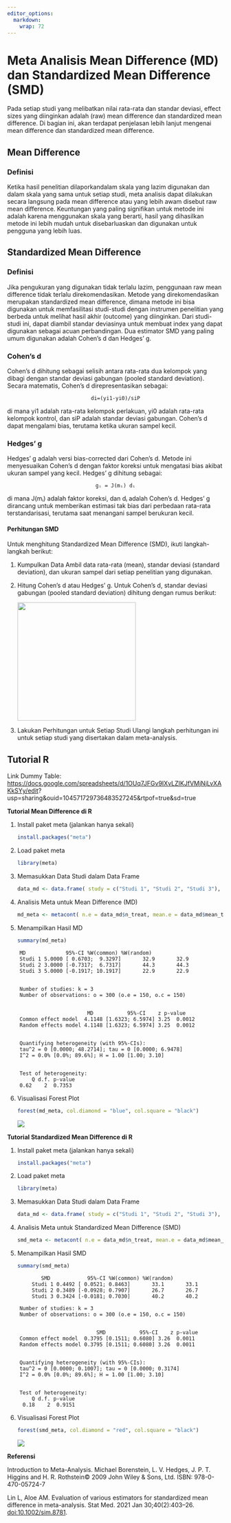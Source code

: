 ```yaml
---
editor_options: 
  markdown: 
    wrap: 72
---
```


# Meta Analisis Mean Difference (MD) dan Standardized Mean Difference (SMD)

Pada setiap studi yang melibatkan nilai rata-rata dan standar deviasi,
effect sizes yang diinginkan adalah (raw) mean difference dan
standardized mean difference. Di bagian ini, akan terdapat penjelasan
lebih lanjut mengenai mean difference dan standardized mean difference.

## Mean Difference

### Definisi

Ketika hasil penelitian dilaporkandalam skala yang lazim digunakan dan
dalam skala yang sama untuk setiap studi, meta analisis dapat dilakukan
secara langsung pada mean difference atau yang lebih awam disebut raw
mean difference. Keuntungan yang paling signifikan untuk metode ini
adalah karena menggunakan skala yang berarti, hasil yang dihasilkan
metode ini lebih mudah untuk disebarluaskan dan digunakan untuk pengguna
yang lebih luas.

## Standardized Mean Difference

### Definisi

Jika pengukuran yang digunakan tidak terlalu lazim, penggunaan raw mean
difference tidak terlalu direkomendasikan. Metode yang direkomendasikan
merupakan standardized mean difference, dimana metode ini bisa digunakan
untuk memfasilitasi studi-studi dengan instrumen penelitian yang berbeda
untuk melihat hasil akhir (outcome) yang diinginkan. Dari studi-studi
ini, dapat diambil standar deviasinya untuk membuat index yang dapat
digunakan sebagai acuan perbandingan. Dua estimator SMD yang paling umum
digunakan adalah Cohen’s d dan Hedges’ g.

### Cohen’s d

Cohen's d dihitung sebagai selisih antara rata-rata dua kelompok yang
dibagi dengan standar deviasi gabungan (pooled standard deviation).
Secara matematis, Cohen's d direpresentasikan sebagai:

::: {style="text-align: center;"}
`di​=(​yi1​-yi0​​)/siP​`
:::

di mana yi1​ adalah rata-rata kelompok perlakuan, yi0​ adalah rata-rata
kelompok kontrol, dan siP adalah standar deviasi gabungan. Cohen's d
dapat mengalami bias, terutama ketika ukuran sampel kecil.

### Hedges’ g

Hedges' g adalah versi bias-corrected dari Cohen's d. Metode ini
menyesuaikan Cohen's d dengan faktor koreksi untuk mengatasi bias akibat
ukuran sampel yang kecil. Hedges' g dihitung sebagai:

::: {style="text-align: center;"}
`gᵢ = J(mᵢ) dᵢ`
:::

di mana J(mᵢ) adalah faktor koreksi, dan dᵢ adalah Cohen's d. Hedges' g
dirancang untuk memberikan estimasi tak bias dari perbedaan rata-rata
terstandarisasi, terutama saat menangani sampel berukuran kecil.

#### Perhitungan SMD

Untuk menghitung Standardized Mean Difference (SMD), ikuti
langkah-langkah berikut:

1.  Kumpulkan Data Ambil data rata-rata (mean), standar deviasi
    (standard deviation), dan ukuran sampel dari setiap penelitian yang
    digunakan.

2.  Hitung Cohen's d atau Hedges' g. Untuk Cohen's d, standar deviasi
    gabungan (pooled standard deviation) dihitung dengan rumus berikut:

    ![](images/Screenshot%202025-06-11%20114907.png){width="275"}

3.  Lakukan Perhitungan untuk Setiap Studi Ulangi langkah perhitungan
    ini untuk setiap studi yang disertakan dalam meta-analysis.

## Tutorial R

Link Dummy Table:
<https://docs.google.com/spreadsheets/d/1OUq7JFGv9IXvLZIKJfVMjNjLvXAKkSYy/edit>?
usp=sharing&ouid=104571729736483527245&rtpof=true&sd=true

**Tutorial Mean Difference di R**

1.  Install paket meta (jalankan hanya sekali)

    ``` R
    install.packages("meta")
    ```

2.  Load paket meta

    ``` R
    library(meta)
    ```

3.  Memasukkan Data Studi dalam Data Frame

    ``` R
    data_md <- data.frame( study = c("Studi 1", "Studi 2", "Studi 3"), mean_treat = c(85, 78, 90), sd_treat = c(10, 8, 15), n_treat = c(50, 40, 60), mean_control = c(80, 75, 85), sd_control = c(12, 9, 14), n_control = c(50, 40, 60))
    ```

4.  Analisis Meta untuk Mean Difference (MD)

    ``` R
    md_meta <- metacont( n.e = data_md$n_treat, mean.e = data_md$mean_treat, sd.e = data_md$sd_treat, n.c = data_md$n_control, mean.c = data_md$mean_control, sd.c = data_md$sd_control, studlab = data_md$study, sm = "MD", )
    ```

5.  Menampilkan Hasil MD

    ``` R
    summary(md_meta)
    ```

```         
    MD             95%-CI %W(common) %W(random)
    Studi 1 5.0000 [ 0.6703;  9.3297]       32.9       32.9
    Studi 2 3.0000 [-0.7317;  6.7317]       44.3       44.3
    Studi 3 5.0000 [-0.1917; 10.1917]       22.9       22.9


    Number of studies: k = 3
    Number of observations: o = 300 (o.e = 150, o.c = 150)


                          MD           95%-CI    z p-value
    Common effect model  4.1148 [1.6323; 6.5974] 3.25  0.0012
    Random effects model 4.1148 [1.6323; 6.5974] 3.25  0.0012


    Quantifying heterogeneity (with 95%-CIs):
    tau^2 = 0 [0.0000; 48.2714]; tau = 0 [0.0000; 6.9478]
    I^2 = 0.0% [0.0%; 89.6%]; H = 1.00 [1.00; 3.10]


    Test of heterogeneity:
        Q d.f. p-value
    0.62    2  0.7353
```

6.  Visualisasi Forest Plot

    ``` R
    forest(md_meta, col.diamond = "blue", col.square = "black")
    ```

    ![](images/Screenshot%202025-06-11%20120335.png)

**Tutorial Standardized Mean Difference di R**

1.  Install paket meta (jalankan hanya sekali)

    ``` R
    install.packages("meta")
    ```

2.  Load paket meta

    ``` R
    library(meta)
    ```

3.  Memasukkan Data Studi dalam Data Frame

    ``` R
    data_md <- data.frame( study = c("Studi 1", "Studi 2", "Studi 3"), mean_treat = c(85, 78, 90), sd_treat = c(10, 8, 15), n_treat = c(50, 40, 60), mean_control = c(80, 75, 85), sd_control = c(12, 9, 14), n_control = c(50, 40, 60))
    ```

4.  Analisis Meta untuk Standardized Mean Difference (SMD)

    ``` R
    smd_meta <- metacont( n.e = data_md$n_treat, mean.e = data_md$mean_treat, sd.e = data_md$sd_treat, n.c = data_md$n_control, mean.c = data_md$mean_control, sd.c = data_md$sd_control, studlab = data_md$study, sm = "SMD", method.smd = "Hedges" )
    ```

5.  Menampilkan Hasil SMD

    ``` R
    summary(smd_meta)
    ```

```         
           SMD            95%-CI %W(common) %W(random)
        Studi 1 0.4492 [ 0.0521; 0.8463]       33.1       33.1
        Studi 2 0.3489 [-0.0928; 0.7907]       26.7       26.7
        Studi 3 0.3424 [-0.0181; 0.7030]       40.2       40.2

    Number of studies: k = 3
    Number of observations: o = 300 (o.e = 150, o.c = 150)


                             SMD           95%-CI    z p-value
    Common effect model  0.3795 [0.1511; 0.6080] 3.26  0.0011
    Random effects model 0.3795 [0.1511; 0.6080] 3.26  0.0011


    Quantifying heterogeneity (with 95%-CIs):
    tau^2 = 0 [0.0000; 0.1007]; tau = 0 [0.0000; 0.3174]
    I^2 = 0.0% [0.0%; 89.6%]; H = 1.00 [1.00; 3.10]


    Test of heterogeneity:
        Q d.f. p-value
     0.18    2  0.9151
```

6.  Visualisasi Forest Plot

    ``` R
    forest(smd_meta, col.diamond = "red", col.square = "black")
    ```

    ![](images/Screenshot%202025-06-11%20120325.png)

**Referensi**

Introduction to Meta-Analysis. Michael Borenstein, L. V. Hedges, J. P.
T. Higgins and H. R. Rothstein© 2009 John Wiley & Sons, Ltd. ISBN:
978-0-470-05724-7

Lin L, Aloe AM. Evaluation of various estimators for standardized mean
difference in meta-analysis. Stat Med. 2021 Jan 30;40(2):403–26.
<doi:10.1002/sim.8781>.
